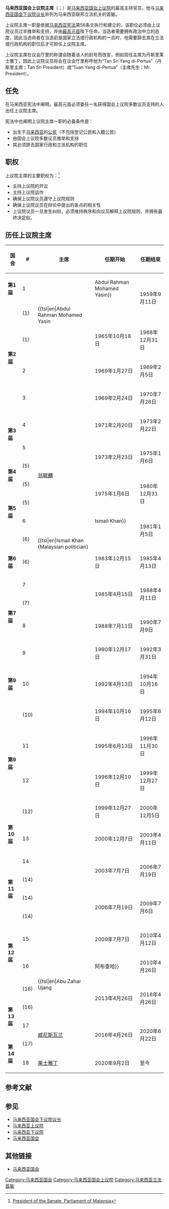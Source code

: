 {{Infobox Political post
| post = 国会上议院主席
| body = 马来西亚
| nativename = '''<small>{{lang|ms|Yang di-Pertua Dewan Negara Malaysia}}</small><br><small>{{lang|en|President of the Senate of Malaysia}}</small>'''
| insignia = Coat of arms of Malaysia.svg
| insigniasize = 120px
| insigniacaption = [[马来西亚国徽|马来西亚国徽]]
| department = [[马来西亚国会上议院|马来西亚国会上议院]]
| image = 
| imagesize = 
| alt =
| incumbent = [[莱士雅丁|莱士雅丁]]<br><small>{{lang|ms|Rais Yatim}}</small>
| incumbentsince = 2020年9月2日
| style = Tuan Yang di-Pertua（官方）<br> Tuan Speaker（在议会厅里）
| type = 
| member_of = 国会上议院遴选委员会<br>国会上议院特权委员会<br>国会上议院内务委员会<br>国会上议院议会常规委员会
| reports_to = [[马来西亚国会上议院|马来西亚国会上议院]]
| residence = 
| seat = [[马来西亚国会大厦|马来西亚国会大厦]]
| nominator = 马来西亚国会上议院议员
| nominatorpost = 
| appointer = [[马来西亚最高元首|马来西亚最高元首]]
| appointerpost = 
| termlength = 无限制任期<br>须于国会上议院获得多数议员支持
| constituting_instrument = [[马来西亚联邦宪法|马来西亚联邦宪法]]
| inaugural = {{tsl|ms|Abdul Rahman Mohd Yassin|阿都拉曼·莫哈末雅欣}}
| formation = {{start date and age|1959|09|11}}
| last = 
| abolished = 
| succession = 
| deputy = [[马来西亚国会上议院主席|马来西亚国会上议院副主席]]
| salary = 每年372,000[[令吉|令吉]]<ref name=加薪>{{citeweb|url=http://www.enanyang.my/news/20150411/凌晨3时通过修正案-国会议员加薪146/|title=凌晨3时通过修正案·国会议员加薪|website=[[南洋商报|南洋商报]]|date=2015-04-11}}</ref>
| website = [http://www.parlimen.gov.my/index.php 马来西亚国会官方网站]
}}
{{马来西亚政治}}

'''马来西亚国会上议院主席'''（{{lang-ms|'''Yang di-Pertua Dewan Negara Malaysia'''}}；{{lang-en|'''President of the Senate of Malaysia'''}}）是[[马来西亚国会|马来西亚国会]][[马来西亚上议院|上议院]]的最高主持官员，他与[[马来西亚国会下议院议长|马来西亚国会下议院议长]]并列为马来西亚联邦立法机关的首脑。

上议院主席一职是依据[[马来西亚宪法|马来西亚宪法]]第56条文执行和建立的，该职位必须由上议院议员过半推举和支持，并由[[最高元首|最高元首]]陛下任命。当选者需要拥有政治中立的态度，因此当选命者在当选前是国家立法或行政机构的一员时，他需要辞去其在立法或行政机构的职位后才可担任上议院主席。

上议院主席在议会厅里的称谓会随着该人的封号而改变，例如现任主席为丹斯里莱士雅丁，因此上议院议员将会在议会厅里称呼他为“Tan Sri Yang di-Pertua”（丹斯里主席；Tan Sri President）或“Tuan Yang di-Pertua”（主席先生；Mr. President）。

== 任免 ==
在马来西亚宪法中阐明，最高元首必须委任一名获得国会上议院多数议员支持的人出任上议院主席。

宪法中也阐明上议院主席一职的必备条件是：
* 出生于[[马来西亚|马来西亚]]的[[马来西亚公民|公民]]（不包括登记公民和入籍公民）
* 由国会上议院多数议员推举和支持
* 其必须辞去国家行政和立法机构的职位

== 职权 ==
上议院主席的主要职权为：<ref>[http://www.parlimen.gov.my/eng-dN-diPertua.htm/ President of the Senate, Parliament of Malaysia]</ref>
* 主持上议院的开议
* 主持上议院运作
* 确保上议院议员遵守上议院规则
* 确保上议院议员在辩论中提出的各点的相关性
* 上议院议员一旦发生纠纷，必须维持秩序和向议员解释上议院规则，并拥有最终决定权。

== 历任上议院主席 ==

{| class="wikitable" style="text-align:center"
|- style="background:#cccccc"
! 国会 !! # !! 主席 !! 任期开始 !! 任期结束
|-
| '''第1届''' || 1 || rowspan=3| {{tsl|en|Abdul Rahman Mohamed Yasin||Abdul Rahman Mohamed Yasin}}  || rowspan=2| 1959年9月11日 || rowspan=2| 1965年10月18日
|-
| rowspan=4| '''第2届''' || (1)
|-
| (1) || 1965年10月18日 || 1968年12月31日
|-
| 2 || {{tsl|en|Syed Sheh Hassan Barakbah|}} || 1969年1月27日 || 1969年2月5日
|-
| 3 || {{tsl|en|Mohamad Noah Omar|}} || 1969年2月24日 || 1970年7月28日
|-
| rowspan=2| '''第3届''' || 4 || {{tsl|en|Abdul Hamid Khan Sakhawat Ali Khan|}} || 1971年2月20日 || 1973年2月22日
|-
| 5 || rowspan=4| [[翁毓麟|翁毓麟]] || rowspan=2| 1973年2月23日 || rowspan=2| 1975年1月6日
|-
| rowspan=2| '''第4届''' || (5) 
|-
| (5) || rowspan=2| 1975年1月6日 || rowspan=2| 1980年12月31日
|-
| rowspan=2| '''第5届''' || (5) 
|-
| 6 || rowspan=3| {{tsl|en|Ismail Khan (Malaysian politician)||Ismail Khan}} || rowspan=2| 1981年1月5日 || rowspan=2| 1983年12月15日
|-
| rowspan=3| '''第6届''' || (6) 
|-
| (6) || 1983年12月15日 || 1985年4月13日
|-
| 7 || rowspan=2| {{tsl|en|Benedict Stephens|}} || rowspan=2| 1985年4月15日 || rowspan=2| 1988年4月11日
|-
| rowspan=2| '''第7届''' || (7)
|-
| 8 || {{tsl|en|Ahmad Urai Mohideen|}} || 1988年7月11日 || 1990年7月9日
|-
| rowspan=3| '''第9届''' || 9 || {{tsl|en|Chan Choong Tak|}} || 1990年12月17日 || 1992年3月31日
|-
| 10 || {{tsl|en|Vadiveloo Govindasamy|}} || 1992年4月13日 || 1994年10月16日
|-
| (10) || {{tsl|en|Vadiveloo Govindasamy|}} || 1994年10月16日 || 1995年6月12日
|-
| rowspan=2| '''第9届''' || 11 || {{tsl|en|Adam Kadir|}} || 1995年6月13日 || 1996年11月30日
|-
| 12 || rowspan=2| {{tsl|en|Mohamed Yaacob|}} || 1996年12月10日 || 1999年12月27日
|-
| rowspan=3| '''第10届''' || (12) || 1999年12月27日 || 2000年12月5日
|-
| 13 || {{tsl|en|Michael Chen Wing Sum|}} || 2000年12月7日 || 2003年4月11日
|-
| 14 || rowspan=4| {{tsl|en|Abdul Hamid Pawanteh|}} || rowspan=2| 2003年7月7日 || rowspan=2| 2006年7月19日
|-
| rowspan=2| '''第11届''' || (14)
|-
| (14) || rowspan=2| 2006年7月19日 || rowspan=2| 2009年7月6日
|-
| rowspan=4| '''第12届''' || (14)
|-
| 15 || {{tsl|en|Wong Foon Meng|}} || 2009年7月7日 || 2010年4月12日
|-
| 16 || rowspan=3| {{tsl|en|Abu Zahar Ujang||阿布查哈}} || 2010年4月26日 || 2013年4月26日
|-
| (16) || rowspan=2| 2013年4月26日 || rowspan=2| 2016年4月26日
|-
| rowspan=2| '''第13届''' || (16) 
|-
| 17 || rowspan="2" | [[维纳斯瓦兰|威尼斯瓦兰]] || rowspan="2" | 2016年4月26日 || rowspan="2" | 2020年6月22日
|-
| rowspan="2" |'''第14届'''
|(17)
|-
|18
|[[莱士雅丁|莱士雅丁]]
|2020年9月2日
|至今
|}

== 参考文献 ==
{{reflist}}

== 参见 ==
{{Portal box|马来西亚}}
* [[马来西亚国会下议院议长|马来西亚国会下议院议长]]
* [[马来西亚上议院|马来西亚上议院]]
* [[马来西亚下议院|马来西亚下议院]]
* [[马来西亚国会|马来西亚国会]]

== 其他链接 ==
* [http://www.parlimen.gov.my/ 马来西亚国会]
{{马来西亚主题}}
{{马来西亚立法}}

[[Category:马来西亚国会|Category:马来西亚国会]]
[[Category:马来西亚国会上议院|Category:马来西亚国会上议院]]
[[Category:马来西亚立法首脑|Category:马来西亚立法首脑]]